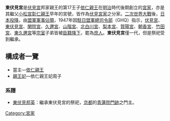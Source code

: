 {{Japanese|japanese=東伏見宮|kana=ひがしふしみのみや|romaji=Higashifushimi no miya}}
'''東伏見宮'''是[[伏見宮|伏見宮]]邦家親王的第17王子[[東伏見宮依仁親王|依仁親王]]在[[明治|明治]]時代後期創立的[[宮家|宮家]]，亦是其繼父[[小松宮彰仁親王|小松宮彰仁親王]]早年的宮號，皆作為[[伏見宮家|伏見宮家]]之分家。[[二次世界大戰|二次世界大戰]]後，[[日本投降|日本投降]]，由[[盟軍|盟軍]][[軍事佔領|軍事佔領]]，1947年因[[駐日盟軍總司令部|駐日盟軍總司令部]]（GHQ）指示，[[伏見宮|伏見宮]]、[[東伏見宮|東伏見宮]]、[[閑院宮|閑院宮]]、[[久邇宮|久邇宮]]、[[山階宮|山階宮]]、[[北白川宮|北白川宮]]、[[梨本宮|梨本宮]]、[[賀陽宮|賀陽宮]]、[[朝香宮|朝香宮]]、[[竹田宮|竹田宮]]、[[東久邇宮|東久邇宮]]等[[宗室|宗室]]子弟皆被[[臣籍降下|臣籍降下]]，罷為[[庶人|庶人]]。'''東伏見宮'''僅一代，但是祭祀受到繼承。

== 構成者一覽 ==
*當主—[[東伏見宮依仁親王|依仁親王]]
*[[親王妃|親王妃]]—依仁親王妃周子

=== 系譜 ===
*[[東伏見慈洽|東伏見邦英]]：繼承東伏見宮的祭祀，[[京都|京都]]的[[青蓮院|青蓮院]][[門跡|門跡]]之門主。
{{日本宫家}}
[[Category:宮家|Category:宮家]]